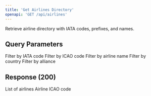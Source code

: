 ```yaml
---
title: 'Get Airlines Directory'
openapi: 'GET /api/airlines'
---
```


Retrieve airline directory with IATA codes, prefixes, and names.

## Query Parameters

<ParamField query="iataCode" type="string">
  Filter by IATA code
</ParamField>

<ParamField query="icaoCode" type="string">
  Filter by ICAO code
</ParamField>

<ParamField query="name" type="string">
  Filter by airline name
</ParamField>

<ParamField query="country" type="string">
  Filter by country
</ParamField>

<ParamField query="alliance" type="string">
  Filter by alliance
</ParamField>

## Response (200)

<ParamField status="200" type="AirlinesResponse">
  <ParamField name="airlines" type="array">
    List of airlines
  </ParamField>
</ParamField>
    Airline ICAO code
  </ParamField>
</ParamField>
